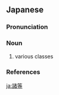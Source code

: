 ==Japanese==
{{ja-kanjitab|しょ|とう|yomi=o}}

===Pronunciation===
{{ja-pron|yomi=o|しょとう|acc=0|acc_ref=DJR}}

===Noun===
{{ja-noun|しょとう}}

# various classes

===References===
<references/>

[[ja:諸等]]